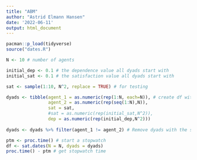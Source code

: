 ```yaml
---
title: "ABM"
author: "Astrid Elmann Hansen"
date: '2022-06-11'
output: html_document
---
```


```r
pacman::p_load(tidyverse)
source("dates.R")
```

```r
N <- 10 # number of agents

initial_dep <- 0.1 # the dependence value all dyads start with
initial_sat <- 0.1 # the satisfaction value all dyads start with

sat <- sample(1:10, N^2, replace = TRUE) # for testing

dyads <- tibble(agent_1 = as.numeric(rep(1:N, each=N)), # create df with dyads and inital values
                agent_2 = as.numeric(rep(seq(1:N),N)),
                sat = sat,
                #sat = as.numeric(rep(initial_sat,N^2)),
                dep = as.numeric(rep(initial_dep,N^2)))
  
dyads <- dyads %>% filter(agent_1 != agent_2) # Remove dyads with the same agent twice
```

```r
ptm <- proc.time() # start a stopwatch
df <- sat.dates(N = N, dyads = dyads)
proc.time() - ptm # get stopwatch time
```

